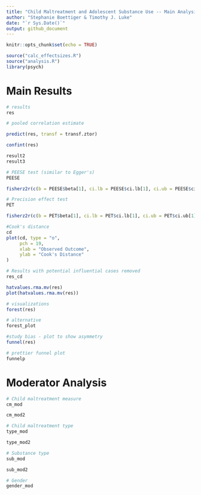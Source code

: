 ```yaml
---
title: "Child Maltreatment and Adolescent Substance Use -- Main Analysis Report"
author: "Stephanie Boettiger & Timothy J. Luke"
date: "`r Sys.Date()`"
output: github_document
---
```


```r
knitr::opts_chunk$set(echo = TRUE)
```

```r
source("calc_effectsizes.R")
source("analysis.R")
library(psych)
```

# Main Results

```r
# results
res
```

```r
# pooled correlation estimate

predict(res, transf = transf.ztor)
```

```r
confint(res)
```

```r
result2 
result3
```

```r
# PEESE test (similar to Egger's)
PEESE
```

```r
fisherz2r(c(b = PEESE$beta[1], ci.lb = PEESE$ci.lb[1], ci.ub = PEESE$ci.ub[1]))
```

```r
# Precision effect test
PET
```

```r
fisherz2r(c(b = PET$beta[1], ci.lb = PET$ci.lb[1], ci.ub = PET$ci.ub[1]))
```

```r
#Cook's distance 
cd
plot(cd, type = "o",
     pch = 19,
     xlab = "Observed Outcome",
     ylab = "Cook's Distance"
) 
```

```r
# Results with potential influential cases removed
res_cd
```

```r
hatvalues.rma.mv(res)
plot(hatvalues.rma.mv(res))
```

```r
# visualizations
forest(res)
```

```r
# alternative
forest_plot
```

```r
#study bias - plot to show asymmetry
funnel(res)
```

```r
# prettier funnel plot
funnelp
```

# Moderator Analysis

```r
# Child maltreatment measure 
cm_mod
```

```r
cm_mod2
```

```r
# Child maltreatment type 
type_mod
```

```r
type_mod2
```

```r
# Substance type
sub_mod
```

```r
sub_mod2
```

```r
# Gender
gender_mod
```

